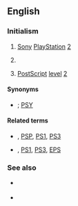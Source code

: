 {{also|PS/2}}
==English==
{{slim-wikipedia|PS2 (disambiguation)}}

===Initialism===
{{rfc-header|Initialism}}
{{head|en|initialism}}

# {{lb|en|video games}} [[Sony]] [[PlayStation]] [[2]]
# {{lb|en|computing}} {{misspelling of|PS/2|lang=en}}
# {{lb|en|software|publishing|typography}} [[PostScript]] [[level]] [[2]]

====Synonyms====
* {{sense|Sony}} {{l|en|PSX2}} {{qualifier|dated|rare|slang}} ; [[PSY]] {{qualifier|dated|rare|slang}}

====Related terms====
* {{sense|Sony}} {{l|en|PSX}}, [[PSP]], [[PS1]], [[PS3]]
* {{sense|publishing}} {{l|en|PS}}, [[PS1]], [[PS3]], [[EPS]]

===See also===
* {{sense|Sony}} {{projectlink|wikipedia|Sony PlayStation 2}}
* {{sense|publishing}} {{projectlink|wikipedia|PostScript}}